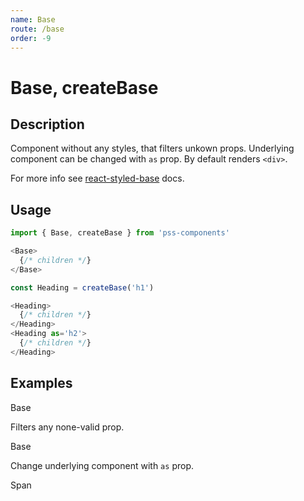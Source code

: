 ```yaml
---
name: Base
route: /base
order: -9
---
```



# Base, createBase

## Description

Component without any styles, that filters unkown props. Underlying component can be changed with `as` prop. By default renders `<div>`.

For more info see [react-styled-base](https://github.com/exah/react-styled-base) docs.


## Usage

```js
import { Base, createBase } from 'pss-components'
```

```js
<Base>
  {/* children */}
</Base>
```


```js
const Heading = createBase('h1')
```

```js
<Heading>
  {/* children */}
</Heading>
<Heading as='h2'>
  {/* children */}
</Heading>
```

## Examples

<Playground>
  <Base>
    Base
  </Base>
</Playground>

Filters any none-valid prop.

<Playground>
  <Base filter_any_weird_prop='value'>
    Base
  </Base>
</Playground>

Change underlying component with `as` prop.

<Playground>
  <Base as='span'>
    Span
  </Base>
</Playground>
